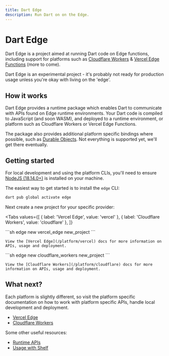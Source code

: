 ```yaml
---
title: Dart Edge
description: Run Dart on on the Edge.
---
```


# Dart Edge

Dart Edge is a project aimed at running Dart code on Edge functions, including support for platforms such as [Cloudflare Workers](https://workers.cloudflare.com/) & [Vercel Edge Functions](https://vercel.com/features/edge-functions) (more to come).

<Warning>
  Dart Edge is an experimental project - it's probably not ready for production
  usage unless you're okay with living on the 'edge'.
</Warning>

## How it works

Dart Edge provides a runtime package which enables Dart to communicate with APIs found on Edge runtime environments. Your Dart code is compiled to JavaScript (and soon WASM), and deployed to a runtime environment, or platform such as Cloudflare Workers or Vercel Edge Functions.

The package also provides additional platform specific bindings where possible, such as [Durable Objects](https://developers.cloudflare.com/workers/runtime-apis/durable-objects/). Not everything is supported yet, we'll get there eventually.

## Getting started

For local development and using the platform CLIs, you'll need to ensure [NodeJS (18.14.0+)](https://nodejs.org/en/) is installed on your machine.

The easiest way to get started is to install the `edge` CLI:

```sh
dart pub global activate edge
```

Next create a new project for your specific provider:

<Tabs
  values={[
    { label: 'Vercel Edge', value: 'vercel' },
    { label: 'Cloudflare Workers', value: 'cloudflare' },
  ]}
>
  <TabItem value="vercel">
    ```sh
    edge new vercel_edge new_project
    ```

    View the [Vercel Edge](/platform/vercel) docs for more information on APIs, usage and deployment.

  </TabItem>
  <TabItem value="cloudflare">
    ```sh
    edge new cloudflare_workers new_project
    ```

    View the [Cloudflare Workers](/platform/cloudflare) docs for more information on APIs, usage and deployment.

  </TabItem>
</Tabs>

## What next?

Each platform is slightly different, so visit the platform specific documentation on how to work with platform specific APIs, handle local development and deployment.

- [Vercel Edge](/platform/vercel)
- [Cloudflare Workers](/platform/cloudflare)

Some other useful resources:

- [Runtime APIs](/apis)
- [Usage with Shelf](/shelf)
